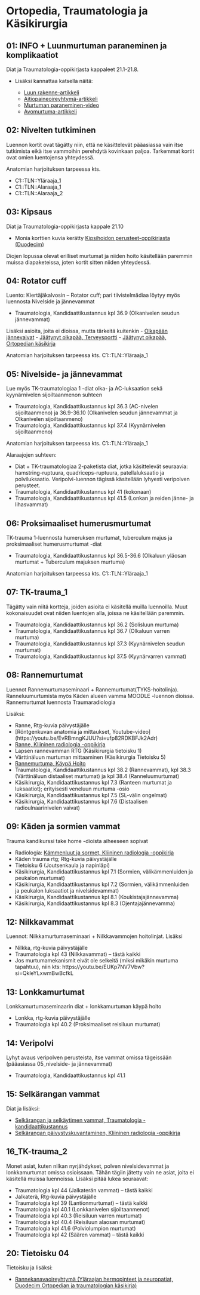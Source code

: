# Ortopedia, Traumatologia ja Käsikirurgia {#OrtoTraumaKasi}

## 01: INFO + Luunmurtuman paraneminen ja komplikaatiot

Diat ja Traumatologia-oppikirjasta kappaleet 21.1-21.8.

- Lisäksi kannattaa katsella näitä: 

  - [Luun rakenne-artikkeli](https://open.oregonstate.education/aandp/chapter/6-3-bone-structure/)
  - [Aitiopaineoireyhtymä-artikkeli](https://say.fi/files/lehtovakkalakaakinen_aitiopaine.pdf)
  - [Murtuman paraneminen-video](https://youtu.be/ZD_5Why69IM?si=IJFrbGAw79Cy18Fe)
  - [Avomurtuma-artikkeli](https://www.oppiportti.fi/oppikirjat/kia00380?q=avomurtuma)
  
## 02: Nivelten tutkiminen 

Luennon kortit ovat tägätty niin, että ne käsittelevät pääasiassa vain itse tutkimista eikä itse vammoihin perehdytä kovinkaan paljoa. Tarkemmat kortit ovat omien luentojensa yhteydessä.

Anatomian harjoituksen tarpeessa kts.

- C1::TLN::Yläraaja_1
- C1::TLN::Alaraaja_1
- C1::TLN::Alaraaja_2


## 03: Kipsaus 

Diat ja Traumatologia-oppikirjasta kappale 21.10 

- Monia korttien kuvia kerätty [Kipsihoidon perusteet-oppikirjasta (Duodecim)](https://www.oppiportti.fi/oppikirjat/kps00001)

Diojen lopussa olevat erilliset murtumat ja niiden hoito käsitellään paremmin muissa diapaketeissa, joten kortit sitten niiden yhteydessä. 

## 04: Rotator cuff 

Luento: Kiertäjäkalvosin – Rotator cuff; pari tiivistelmädiaa löytyy myös luennosta Nivelside ja jännevammat

- Traumatologia, Kandidaattikustannus kpl 36.9 (Olkanivelen seudun jännevammat)

Lisäksi asioita, joita ei dioissa, mutta tärkeitä kuitenkin
- [Olkapään jännevaivat](https://www.kaypahoito.fi/hoi50099)
- [Jäätynyt olkapää, Terveysportti](https://www.terveysportti.fi/apps/dtk/ltk/article/ykt01384/)
- [Jäätynyt olkapää, Ortopedian käsikirja](https://www.oppiportti.fi/oppikirjat/ort00034)


Anatomian harjoituksen tarpeessa kts. C1::TLN::Yläraaja_1

## 05: Nivelside- ja jännevammat {#Nivelside-ja-jannevammat}

Lue myös TK-traumatologiaa 1 -diat olka- ja AC-luksaation sekä kyynärnivelen sijoiltaanmenon suhteen

- Traumatologia, Kandidaattikustannus kpl 36.3 (AC-nivelen sijoiltaanmeno) ja 36.9-36.10 (Olkanivelen seudun jännevammat ja Olkanivelen sijoiltaanmeno)
- Traumatologia, Kandidaattikustannus kpl 37.4 (Kyynärnivelen sijoiltaanmeno)

Anatomian harjoituksen tarpeessa kts. C1::TLN::Yläraaja_1

Alaraajojen suhteen:

- Diat + TK-traumatologiaa 2-paketista diat, jotka käsittelevät seuraavia: hamstring-ruptuura, quadriceps-ruptuura, patellaluksaatio ja polviluksaatio. Veripolvi-luennon tägissä käsitellään lyhyesti veripolven perusteet.
- Traumatologia, Kandidaattikustannus kpl 41 (kokonaan)
- Traumatologia, Kandidaattikustannus kpl 41.5 (Lonkan ja reiden jänne- ja lihasvammat)


## 06: Proksimaaliset humerusmurtumat 

TK-trauma 1-luennosta humeruksen murtumat, tuberculum majus ja proksimaaliset humerusmurtumat -diat

- Traumatologia, Kandidaattikustannus kpl 36.5-36.6 (Olkaluun yläosan murtumat + Tuberculum majuksen murtuma)

Anatomian harjoituksen tarpeessa kts. C1::TLN::Yläraaja_1


## 07: TK-trauma_1

Tägätty vain niitä kortteja, joiden asioita ei käsitellä muilla luennoilla. Muut kokonaisuudet ovat niiden luentojen alla, joissa ne käsitellään paremmin.

- Traumatologia, Kandidaattikustannus kpl 36.2 (Solisluun murtuma)
- Traumatologia, Kandidaattikustannus kpl 36.7 (Olkaluun varren murtuma)
- Traumatologia, Kandidaattikustannus kpl 37.3 (Kyynärnivelen seudun murtumat)
- Traumatologia, Kandidaattikustannus kpl 37.5 (Kyynärvarren vammat)


## 08: Rannemurtumat 

Luennot Rannemurtumaseminaari + Rannemurtumat(TYKS-hoitolinja). Ranneluumurtumista myös Käden alueen vamma MOODLE -luennon dioissa. Rannemurtumat luennosta Traumaradiologia

Lisäksi:

- Ranne, Rtg-kuvia päivystäjälle
- [Röntgenkuvan anatomia ja mittaukset, Youtube-video] (https://youtu.be/EvRBmngKJUU?si=ufp82RDKBFJk2Adr)
- [Ranne, Kliininen radiologia -oppikirja](https://www.oppiportti.fi/oppikirjat/krd00210)
- Lapsen rannevamman RTG (Käsikirurgia tietoisku 1)
- Värttinäluun murtuman mittaaminen (Käsikirurgia Tietoisku 5)
- [Rannemurtuma, Käypä Hoito](https://www.kaypahoito.fi/hoi50109)
- Traumatologia, Kandidaattikustannus kpl 38.2 (Rannevammat), kpl 38.3 (Värttinäluun distaaliset murtumat) ja kpl 38.4 (Ranneluumurtumat)
- Käsikirurgia, Kandidaattikustannus kpl 7.3 (Ranteen murtumat ja luksaatiot); erityisesti veneluun murtuma -osio
- Käsikirurgia, Kandidaattikustannus kpl 7.5 (SL-välin ongelmat)
- Käsikirurgia, Kandidaattikustannus kpl 7.6 (Distaalisen radioulnaarinivelen vaivat)

## 09: Käden ja sormien vammat {#Kaden-ja-sormien-vammat}

Trauma kandikurssi take home -dioista aiheeseen sopivat 

- Radiologia: [Kämmenluut ja sormet, Kliininen radiologia -oppikirja](https://www.oppiportti.fi/oppikirjat/krd00210)
- Käden trauma rtg; Rtg-kuvia päivystäjälle
- Tietoisku 6 (Joutsenkaula ja napinläpi)
- Käsikirurgia, Kandidaattikustannus kpl 7.1 (Sormien, välikämmenluiden ja peukalon murtumat)
- Käsikirurgia, Kandidaattikustannus kpl 7.2 (Sormien, välikämmenluiden ja peukalon luksaatiot ja nivelsidevammat)
- Käsikirurgia, Kandidaattikustannus kpl 8.1 (Koukistajajännevamma)
- Käsikirurgia, Kandidaattikustannus kpl 8.3 (Ojentajajännevamma)

## 12: Nilkkavammat

Luennot: Nilkkamurtumaseminaari + Nilkkavammojen hoitolinjat. Lisäksi

- Nilkka, rtg-kuvia päivystäjälle
- Traumatologia kpl 43 (Nilkkavammat) – tästä kaikki
- Jos murtumamekanismit eivät ole selkeitä (miksi mikäkin murtuma tapahtuu), niin kts: https://youtu.be/EUKp7NV7Vbw?si=QkleYLxwmBwBcfkL

## 13: Lonkkamurtumat

Lonkkamurtumaseminaarin diat + lonkkamurtuman käypä hoito

- Lonkka, rtg-kuvia päivystäjälle
- Traumatologia kpl 40.2 (Proksimaaliset reisiluun murtumat)

## 14: Veripolvi

Lyhyt avaus veripolven perusteista, itse vammat omissa tägeissään (pääasiassa 05_nivelside- ja jännevammat)

- Traumatologia, Kandidaattikustannus kpl 41.1

## 15: Selkärangan vammat 

Diat ja lisäksi: 

- [Selkärangan ja selkäytimen vammat, Traumatologia -kandidaattikustannus](https://www.oppiportti.fi/oppikirjat/krd00215)
- [Selkärangan päivystyskuvantaminen, Kliininen radiologia -oppikirja](https://www.oppiportti.fi/oppikirjat/krd00207)

## 16_TK-trauma_2

Monet asiat, kuten nilkan nyrjähdykset, polven nivelsidevammat ja lonkkamurtumat omissa osioissaan. Tähän tägiin jätetty vain ne asiat, joita ei käsitellä muissa luennoissa. Lisäksi pitää lukea seuraavat:

- Traumatologia kpl 44 (Jalkaterän vammat) – tästä kaikki
- Jalkaterä, Rtg-kuvia päivystäjälle
- Traumatologia kpl 39 (Lantionmurtumat) – tästä kaikki
- Traumatologia kpl 40.1 (Lonkkanivelen sijoiltaanmenot)
- Traumatologia kpl 40.3 (Reisiluun varren murtumat)
- Traumatologia kpl 40.4 (Reisiluun alaosan murtumat)
- Traumatologia kpl 41.6 (Polviolumpion murtumat)
- Traumatologia kpl 42 (Säären vammat) – tästä kaikki

## 20: Tietoisku 04 

Tietoisku ja lisäksi: 

- [Rannekanavaoireyhtymä (Yläraajan hermopinteet ja neuropatiat, Duodecim Ortopedian ja traumatologian käsikirja)](https://www.oppiportti.fi/oppikirjat/ort00155)

